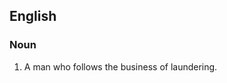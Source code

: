 ==English==

===Noun===
{{en-noun-irreg|laundrymen}}

# A man who follows the business of laundering.